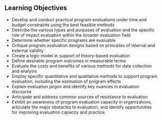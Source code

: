 ## Learning Objectives

-	Develop and conduct practical program evaluations under time and budget constraints using the best feasible methods  
-	Describe the various types and purposes of evaluation and the specific role of impact evaluation within the broader evaluation field  
-	Determine whether specific programs are evaluable  
-	Critique program evaluation designs based on principles of internal and external validity  
-	Create a logic model in support of theory-based evaluation  
-	Define desirable program outcomes in measurable terms  
-	Evaluate the costs and benefits of various methods for data collection and analysis  
-	Employ specific quantitative and qualitative methods to support program evaluation, including the estimation of program effects  
-	Explain evaluation jargon and identify key nuances in evaluation discourse  
-	Anticipate and address common sources of resistance to evaluation  
-	Exhibit an awareness of program evaluation capacity in organizations, articulate the major obstacles to evaluation, and identify opportunities for improving evaluation capacity and practice. 


